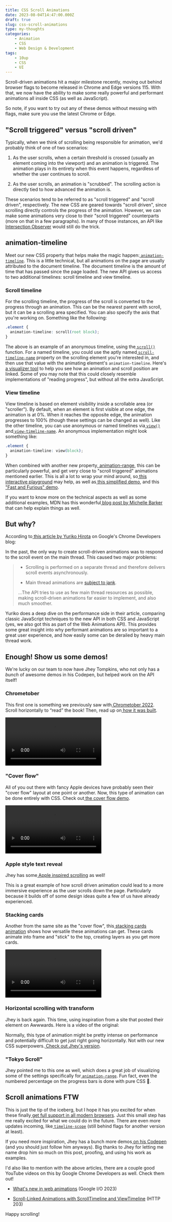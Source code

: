```yaml
---
title: CSS Scroll Animations
date: 2023-08-04T14:47:00.000Z
draft: true
slug: css-scroll-animations
type: my-thoughts
categories:
    - Animation
    - CSS
    - Web Design & Development
tags:
    - 10up
    - CSS
    - UI
---
```


Scroll-driven animations hit a major milestone recently, moving out behind browser flags to become released in Chrome and Edge versions 115. With that, we now have the ability to make some really powerful and performant animations all inside CSS (as well as JavaScript).

So note, if you want to try out any of these demos without messing with flags, make sure you use the latest Chrome or Edge.


## **"Scroll triggered" versus "scroll driven"**<a id="scroll-triggered-versus-scroll-driven"></a>

Typically, when we think of scrolling being responsible for animation, we'd probably think of one of two scenarios:

1. As the user scrolls, when a certain threshold is crossed (usually an element coming into the viewport) and an animation is triggered. The animation plays in its entirety when this event happens, regardless of whether the user continues to scroll.

2. As the user scrolls, an animation is "scrubbed". The scrolling action is directly tied to how advanced the animation is.

These scenarios tend to be referred to as "scroll triggered" and "scroll driven", respectively. The new CSS are geared towards "scroll driven", since scrolling directly controls the progress of the animation. However, we can make some animations very close to their "scroll triggered" counterparts (more on that in a few paragraphs). In many of those instances, an API like[ Intersection Observer](https://developer.mozilla.org/en-US/docs/Web/API/Intersection_Observer_API) would still do the trick.


## **animation-timeline**<a id="animation-timeline"></a>

Meet our new CSS property that helps make the magic happen:[ `animation-timeline`](https://developer.mozilla.org/en-US/docs/Web/CSS/animation-timeline). This is a little technical, but all animations on the page are usually attributed to the document timeline. The document timeline is the amount of time that has passed since the page loaded. The new API gives us access to two additional timelines: scroll timeline and view timeline.


### **Scroll timeline**<a id="scroll-timeline"></a>

For the scrolling timeline, the progress of the scroll is converted to the progress through an animation. This can be the nearest parent with scroll, but it can be a scrolling area specified. You can also specify the axis that you're working on. Something like the following:

```css
.element {
  animation-timeline: scroll(root block);
}
```

The above is an example of an anonymous timeline, using the[ `scroll()`](https://developer.mozilla.org/en-US/docs/Web/CSS/animation-timeline/scroll) function. For a named timeline, you could use the aptly named[ `scroll-timeline-name`](https://developer.mozilla.org/en-US/docs/Web/CSS/scroll-timeline-name) property on the scrolling element you're interested in, and then use that value with the animating element's `animation-timeline`. Here's[ a visualizer tool](https://scroll-driven-animations.style/tools/scroll-timeline/progress/?) to help you see how an animation and scroll position are linked. Some of you may note that this could closely resemble implementations of "reading progress", but without all the extra JavaScript.


### **View timeline**<a id="view-timeline"></a>

View timeline is based on element visibility inside a scrollable area (or "scroller"). By default, when an element is first visible at one edge, the animation is at 0%. When it reaches the opposite edge, the animation progresses to 100% (though these settings can be changed as well). Like the other timeline, you can use anonymous or named timelines via[ `view()`](https://developer.mozilla.org/en-US/docs/Web/CSS/animation-timeline/view) and[ `view-timeline-name`](https://developer.mozilla.org/en-US/docs/Web/CSS/view-timeline-name). An anonymous implementation might look something like:

```css
.element {
  animation-timeline: view(block);
}
```

When combined with another new property,[ animation-range](https://developer.mozilla.org/en-US/docs/Web/CSS/animation-range), this can be particularly powerful, and get very close to "scroll triggered" animations mentioned earlier. This is all a lot to wrap your mind around, so[ this interactive playground](https://scroll-driven-animations.style/tools/view-timeline/ranges/) may help, as well as[ this simplified demo](https://scroll-driven-animations.style/tools/view-timeline/progress/), and this[ "Fast and Furious" demo](https://codepen.io/jh3y/pen/BaqBLEO).

If you want to know more on the technical aspects as well as some additional examples, MDN has this wonderful[ blog post by Michelle Barker](https://developer.mozilla.org/en-US/blog/scroll-progress-animations-in-css/) that can help explain things as well.


## **But why?**<a id="but-why"></a>

According to[ this article by Yuriko Hirota](https://developer.chrome.com/blog/scroll-animation-performance-case-study/) on Google's Chrome Developers blog:

In the past, the only way to create scroll-driven animations was to respond to the scroll event on the main thread. This caused two major problems:

> - Scrolling is performed on a separate thread and therefore delivers scroll events asynchronously.
>
> - Main thread animations are [subject to jank](https://developer.chrome.com/blog/inside-browser-part3/#updating-rendering-pipeline-is-costly).
>
> ...The API tries to use as few main thread resources as possible, making scroll-driven animations far easier to implement, and also much smoother.

Yuriko does a deep dive on the performance side in their article, comparing classic JavaScript techniques to the new API in both CSS and JavaScript (yes, we also got this as part of the Web Animations API). This provides some great insight into why performant animations are so important to a great user experience, and how easily some can be derailed by heavy main thread work.


## **Enough! Show us some demos!**<a id="enough-show-us-some-demos"></a>

We're lucky on our team to now have Jhey Tompkins, who not only has a _bunch_ of awesome demos in his Codepen, but helped work on the API itself!


### **Chrometober**<a id="chrometober"></a>

This first one is something we previously saw with[ Chrometober 2022](https://web.dev/chrometober-2022/). Scroll horizontally to “read” the book! Then, read up on[ how it was built](https://web.dev/building-chrometober/).

<video controls src="https://storage.googleapis.com/web-dev-uploads/video/Dyx9FwYgMyNqy1kMGx8Orz6q0qC3/nIBMYSqI5NRCFoLSbeNh.mp4"></video>


### **"Cover flow"**<a id="cover-flow"></a>

All of you out there with fancy Apple devices have probably seen their "cover flow" layout at one point or another. Now, this type of animation can be done entirely with CSS. Check out[ the cover flow demo](https://scroll-driven-animations.style/demos/cover-flow/css/).

<video controls src="https://scroll-driven-animations.style/demos/cover-flow/cover.mp4"></video>


### **Apple style text reveal**<a id="apple-style-text-reveal"></a>

Jhey has some[ Apple inspired scrolling](https://codepen.io/jh3y/pen/MWzQvKK) as well!

<Codepen url="https\://codepen.io/jh3y/pen/MWzQvKK" />

This is a great example of how scroll driven animation could lead to a more immersive experience as the user scrolls down the page. Particularly because it builds off of some design ideas quite a few of us have already experienced.


### **Stacking cards**<a id="stacking-cards"></a>

Another from the same site as the "cover flow", this[ stacking cards animation](https://scroll-driven-animations.style/demos/stacking-cards/css/) shows how versatile these animations can get. These cards animate into frame and "stick" to the top, creating layers as you get more cards.

<video controls src="https://scroll-driven-animations.style/demos/stacking-cards/cover.mp4"></video>

### **Horizontal scrolling with transform**<a id="horizontal-scrolling-with-transform"></a>

Jhey is back again. This time, using inspiration from a site that posted their element on Awwwards. Here is a video of the original:

Normally, this type of animation might be pretty intense on performance and potentially difficult to get just right going horizontally. Not with our new CSS superpowers.[ Check out Jhey's version](https://codepen.io/jh3y/pen/xxQdPae).

<Codepen url="https\://codepen.io/jh3y/pen/xxQdPae" />


### **"Tokyo Scroll"**<a id="tokyo-scroll"></a>

Jhey pointed me to this one as well, which does a great job of visualizing some of the settings specifically for[ `animation-range`](https://developer.mozilla.org/en-US/docs/Web/CSS/animation-range). Fun fact, even the numbered percentage on the progress bars is done with pure CSS 🤯.

<Codepen url="https\://codepen.io/jh3y/pen/BaqBLEO" />


## **Scroll animations FTW**<a id="scroll-animations-ftw"></a>

This is just the tip of the iceberg, but I hope it has you excited for when these finally[ get full support in all modern browsers](https://caniuse.com/mdn-css_properties_animation-timeline). Just this small step has me really excited for what we could do in the future. There are even more updates incoming, like[ `timeline-scope`](https://developer.mozilla.org/en-US/docs/Web/CSS/timeline-scope) (still behind flags for another version at least).

If you need more inspiration, Jhey has a bunch more demos[ on his Codepen](https://codepen.io/jh3y) (and you should just follow him anyways). Big thanks to Jhey for letting me name drop him so much on this post, proofing, and using his work as examples.

I'd also like to mention with the above articles, there are a couple good YouTube videos on this by Google Chrome Developers as well. Check them out!

- [What's new in web animations](https://www.youtube.com/watch?v=oDcb3fvtETs) (Google I/O 2023)

- [Scroll-Linked Animations with ScrollTimeline and ViewTimeline](https://www.youtube.com/watch?v=Qf5wdXOxW3E) (HTTP 203)

Happy scrolling!
